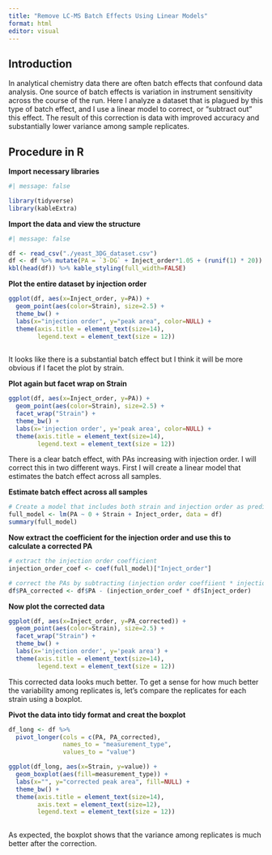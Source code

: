```yaml
---
title: "Remove LC-MS Batch Effects Using Linear Models"
format: html
editor: visual
---
```


## Introduction

In analytical chemistry data there are often batch effects that confound data analysis. One source of batch effects is variation in instrument sensitivity across the course of the run. Here I analyze a dataset that is plagued by this type of batch effect, and I use a linear model to correct, or "subtract out" this effect. The result of this correction is data with improved accuracy and substantially lower variance among sample replicates.

## Procedure in R

**Import necessary libraries**

```r
#| message: false

library(tidyverse)
library(kableExtra)
```

**Import the data and view the structure**

```r
#| message: false

df <- read_csv("./yeast_3DG_dataset.csv")
df <- df %>% mutate(PA = `3-DG` + Inject_order*1.05 + (runif(1) * 20)) 
kbl(head(df)) %>% kable_styling(full_width=FALSE)
```

**Plot the entire dataset by injection order**

```r
ggplot(df, aes(x=Inject_order, y=PA)) +
  geom_point(aes(color=Strain), size=2.5) +
  theme_bw() +
  labs(x="injection order", y="peak area", color=NULL) +
  theme(axis.title = element_text(size=14),
        legend.text = element_text(size = 12)) 
 
```

It looks like there is a substantial batch effect but I think it will be more obvious if I facet the plot by strain.

**Plot again but facet wrap on Strain**

```r

ggplot(df, aes(x=Inject_order, y=PA)) +
  geom_point(aes(color=Strain), size=2.5) +
  facet_wrap("Strain") +
  theme_bw() +
  labs(x='injection order', y='peak area', color=NULL) +
  theme(axis.title = element_text(size=14),
        legend.text = element_text(size = 12))

```

There is a clear batch effect, with PAs increasing with injection order. I will correct this in two different ways. First I will create a linear model that estimates the batch effect across all samples.

**Estimate batch effect across all samples**

```r
# Create a model that includes both strain and injection order as predictors
full_model <- lm(PA ~ 0 + Strain + Inject_order, data = df)
summary(full_model)
```

**Now extract the coefficient for the injection order and use this to calculate a corrected PA**

```r

# extract the injection order coefficient 
injection_order_coef <- coef(full_model)["Inject_order"]

# correct the PAs by subtracting (injection order coeffiient * injection order)
df$PA_corrected <- df$PA - (injection_order_coef * df$Inject_order)


```

**Now plot the corrected data**

```r

ggplot(df, aes(x=Inject_order, y=PA_corrected)) +
  geom_point(aes(color=Strain), size=2.5) +
  facet_wrap("Strain") +
  theme_bw() +
  labs(x='injection order', y='peak area') +
  theme(axis.title = element_text(size=14),
        legend.text = element_text(size = 12))

```

This corrected data looks much better. To get a sense for how much better the variability among replicates is, let's compare the replicates for each strain using a boxplot.

**Pivot the data into tidy format and creat the boxplot**

```r

df_long <- df %>%
  pivot_longer(cols = c(PA, PA_corrected), 
               names_to = "measurement_type", 
               values_to = "value")

ggplot(df_long, aes(x=Strain, y=value)) +
  geom_boxplot(aes(fill=measurement_type)) +
  labs(x="", y="corrected peak area", fill=NULL) +
  theme_bw() +
  theme(axis.title = element_text(size=14),
        axis.text = element_text(size=12),
        legend.text = element_text(size = 12)) 
                 
```

As expected, the boxplot shows that the variance among replicates is much better after the correction.
